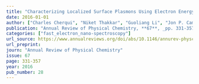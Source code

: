 ```yaml
---
title: "Characterizing Localized Surface Plasmons Using Electron Energy-Loss Spectroscopy"
date: 2016-01-01
author: ["Charles Cherqui", "Niket Thakkar", "Guoliang Li", "Jon P. Camden", "David J. Masiello"]
publication: "Annual Review of Physical Chemistry, **67**, _pp. 331-357_ (2016)."
categories: ["fast_electron_nano-spectroscopy"]
url_source: https://www.annualreviews.org/doi/abs/10.1146/annurev-physchem-040214-121612
url_preprint: 
journ: "Annual Review of Physical Chemistry"
issue: 67
page: 331-357
year: 2016
pub_number: 28
---
```

